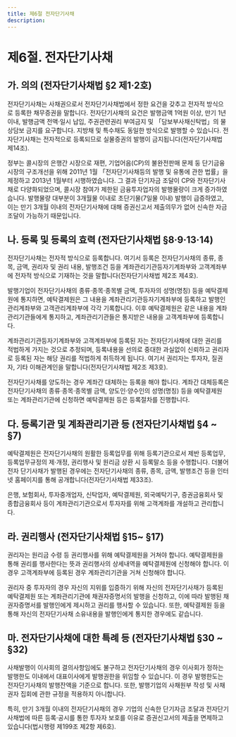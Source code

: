 ```yaml
---
title: 제6절 전자단기사채
description:
---
```


# 제6절. 전자단기사채

## 가. 의의 (전자단기사채법 §2 제1·2호)

전자단기사채는 사채권으로서 전자단기사채법에서 정한 요건을 갖추고 전자적 방식으로 등록한 채무증권을 말합니다. 전자단기사채의 요건은 발행금액 1억원 이상, 만기 1년 이내, 발행금액 전액·일시 납입, 주권관련권리 부여금지 및 「담보부사채신탁법」의 물상담보 금지를 요구합니다. 지방채 및 특수채도 동일한 방식으로 발행할 수 있습니다. 전자단기사채는 전자적으로 등록되므로 실물증권의 발행이 금지됩니다(전자단기사채법 제14조).

정부는 콜시장의 은행간 시장으로 재편, 기업어음(CP)의 불완전판매 문제 둥 단기금융시장의 구조개선을 위해 2011년 1월 「전자단기사채등의 발행 및 유통에 관한 법률」을 제정하고 2013년 1월부터 시행하였습니다. 그 결과 단기자금 조달이 CP와 전자단기사채로 다양화<GTooltipIcon desc="전자단기사채법을 시행한 이후 ’13년 동안 전자단기사채의 경우 58조 원 및 기업어음의 경우 455조 원 각각 발행됨" severity="info"/>되었으며, 콜시장 참여가 제한된 금융투자업자의 발행물량이 크게 증가<GTooltipIcon desc="’14년 3분기 까지 상반기 전자단기사채 발행금액 298조 원중 금융투자업자 비중이 52%(155조 원)를 차지함" severity="info"/>하였습니다. 발행물량 대부분이 3개월물 이내로 초단기물(7일물 이내) 발행이 급증<GTooltipIcon desc="’14년 3분기 까지 전자단기사채 발행금액 298조 원중 만기 3개월 이내 비중이 99%임. 특히 7일물 이내 비중이 66%(198조 원)임" severity="info"/>하였고, 이는 만기 3개월 이내의 전자단기사채에 대해 증권신고서 제출의무가 없어 신속한 자금조달이 가능하기 때문입니다.

## 나. 등록 및 등록의 효력 (전자단기사채법 §8·9·13·14)

전자단기사채는 전자적 방식으로 등록합니다. 여기서 등록은 전자단기사채의 종류, 종목, 금액, 권리자 및 권리 내용, 발행조건 등을 계좌관리기관등자기계좌부와 고객계좌부에 전자적 방식으로 기재하는 것을 말합니다(전자단기사채법 제2조 제4호). 

발행기업이 전자단기사채의 종류·종목·종목별 금액, 투자자의 성명(명칭) 등을 예탁결제원에 통지하면, 예탁결제원은 그 내용을 계좌관리기관등자기계좌부에 등록하고 발행인관리계좌부와 고객관리계좌부에 각각 기록합니다. 이후 예탁결제원은 같은 내용을 계좌관리기관들에게 통지하고, 계좌관리기관들은 통지받은 내용을 고객계좌부에 등록합니다.

계좌관리기관등자기계좌부와 고객계좌부에 등록된 자는 전자단기사채에 대한 권리를 적법하게 가지는 것으로 추정되며, 등록내용을 선의로 중대한 과실없이 신뢰하고 권리자로 등록된 자는 해당 권리를 적법하게 취득하게 됩니다. 여기서 권리자는 투자자, 질권자, 기타 이해관계인을 말합니다(전자단기사채법 제2조 제3호). 

전자단기사채를 양도하는 경우 계좌간 대체하는 등록을 해야 합니다. 계좌간 대체등록은 전자단기사채의 종류·종목·종목별 금액, 양도인·양수인의 성명(명칭) 등을 예탁결제원 또는 계좌관리기관에 신청하면 예탁결제원 등은 등록절차를 진행합니다.

## 다. 등록기관 및 계좌관리기관 등 (전자단기사채법 §4 ~ §7)

예탁결제원은 전자단기사채의 원활한 등록업무를 위해 등록기관으로서 제반 등록업무, 등록업무규정의 제·개정, 권리행사 및 원리금 상환 시 등록말소 등을 수행합니다. 더불어 전자 단기사채가 발행된 경우에는 전자단기사채의 종류, 종목, 금액, 발행조건 등을 인터넷 홈페이지를 통해 공개합니다(전자단기사채법 제33조). 

은행, 보험회사, 투자중개업자, 신탁업자, 예탁결제원, 외국예탁기구, 증권금융회사 및 종합금융회사 등이 계좌관리기관으로서 투자자를 위해 고객계좌를 개설하고 관리합니다. 

<GCenterImg src="/bm/660_1_tab.jpg" caption="등록기관 및 계좌관리기관별 관리계좌 등" />

## 라. 권리행사 (전자단기사채법 §15~ §17)

권리자는 원리금 수령 등 권리행사를 위해 예탁결제원을 거쳐야 합니다. 예탁결제원을 통해 권리를 행사한다는 뜻과 권리행사의 상세내역을 예탁결제원에 신청해야 합니다. 이 경우 고객계좌부에 등록된 경우 계좌관리기관을 거쳐 신청해야 합니다. 

권리자 중 투자자의 경우 자신의 지위를 입증하기 위해 자신의 전자단기사채가 등록된 예탁결제원 또는 계좌관리기관에 채권자증명서의 발행을 신청하고, 이에 따라 발행된 채권자증명서를 발행인에게 제시하고 권리를 행사할 수 있습니다. 또한, 예탁결제원 등을 통해 자신의 전자단기사채 소유내용을 발행인에게 통지한 경우에도 같습니다.

## 마. 전자단기사채에 대한 특례 등 (전자단기사채법 §30 ~ §32)

사채발행이 이사회의 결의사항임에도 불구하고 전자단기사채의 경우 이사회가 정하는 발행한도 이내에서 대표이사에게 발행권한을 위임할 수 있습니다. 이 경우 발행한도는 전자단기사채의 발행잔액을 기준으로 합니다. 또한, 발행기업의 사채원부 작성 및 사채권자 집회에 관한 규정을 적용하지 아니합니다. 

특히, 만기 3개월 이내의 전자단기사채의 경우 기업의 신속한 단기자금 조달과 전자단기사채법에 따른 등록·공시를 통한 투자자 보호를 이유로 증권신고서의 제출을 면제하고 있습니다(법시행령 제199조 제2항 제6호).


